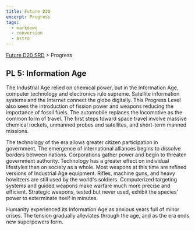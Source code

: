 ```yaml
---
title: Future D20
excerpt: Progress
tags:
  - markdown
  - conversion
  - Astro
---
```






[Future D20 SRD]( / ) > Progress




## PL 5: Information Age


The Industrial Age relied on chemical power, but in the Information Age, computer technology and electronics rule supreme. Satellite information systems and the Internet connect the globe digitally. This Progress Level also sees the introduction of fission power and weapons reducing the importance of fossil fuels. The automobile replaces the locomotive as the common form of travel. The first steps toward space travel involve massive chemical rockets, unmanned probes and satellites, and short-term manned missions.


The technology of the era allows greater citizen participation in government. The emergence of international alliances begins to dissolve borders between nations. Corporations gather power and begin to threaten government authority. Technology has a greater effect on individual lifestyles than on society as a whole. Most weapons at this time are refined versions of Industrial Age equipment. Rifles, machine guns, and heavy howitzers are still used by the world's soldiers. Computerized targeting systems and guided weapons make warfare much more precise and efficient. Strategic weapons, tested but never used, exhibit the species' power to exterminate itself in minutes.


Humanity experienced its Information Age as anxious years full of minor crises. The tension gradually alleviates through the age, and as the era ends new superpowers form.



